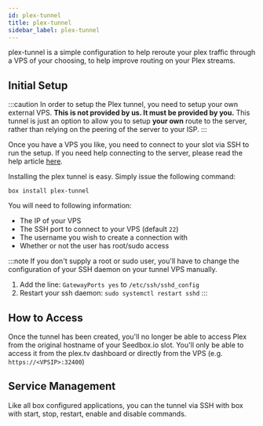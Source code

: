 ```yaml
---
id: plex-tunnel
title: plex-tunnel
sidebar_label: plex-tunnel
---
```


plex-tunnel is a simple configuration to help reroute your plex traffic through a VPS of your choosing, to help improve routing on your Plex streams.

## Initial Setup

:::caution
In order to setup the Plex tunnel, you need to setup your own external VPS. **This is not provided by us. It must be provided by you.** This tunnel is just an option to allow you to setup **your own** route to the server, rather than relying on the peering of the server to your ISP.
:::

Once you have a VPS you like, you need to connect to your slot via SSH to run the setup. If you need help connecting to the server, please read the help article [here](../getting-started/how-do-i-connect.md).

Installing the plex tunnel is easy. Simply issue the following command:

```plaintext main
box install plex-tunnel
```

You will need to following information:

- The IP of your VPS
- The SSH port to connect to your VPS (default `22`)
- The username you wish to create a connection with
- Whether or not the user has root/sudo access

:::note
If you don't supply a root or sudo user, you'll have to change the configuration of your SSH daemon on your tunnel VPS manually.

1. Add the line: `GatewayPorts yes` to `/etc/ssh/sshd_config`
2. Restart your ssh daemon: `sudo systemctl restart sshd`
   :::

## How to Access

Once the tunnel has been created, you'll no longer be able to access Plex from the original hostname of your Seedbox.io slot. You'll only be able to access it from the plex.tv dashboard or directly from the VPS (e.g. `https://<VPSIP>:32400`)

## Service Management

Like all box configured applications, you can the tunnel via SSH with box with start, stop, restart, enable and disable commands.


<SystemdTabs service="plex-tunnel" />
